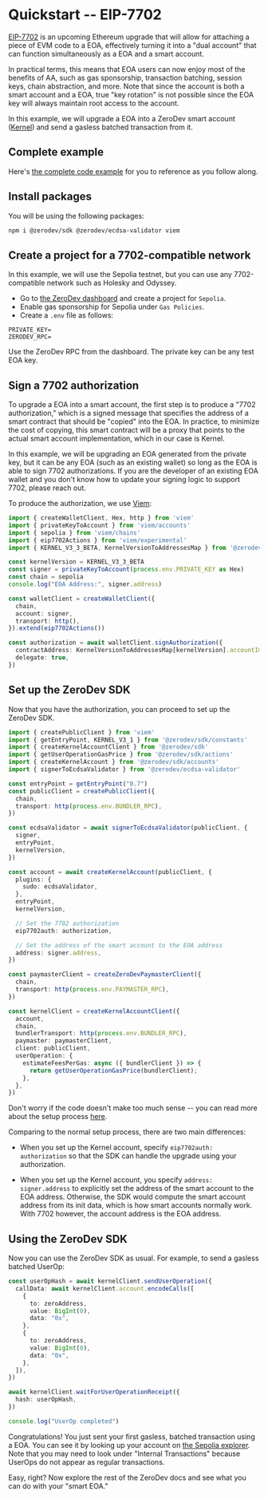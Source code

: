 # Quickstart -- EIP-7702

[EIP-7702](https://github.com/ethereum/EIPs/blob/master/EIPS/eip-7702.md) is an upcoming Ethereum upgrade that will allow for attaching a piece of EVM code to a EOA, effectively turning it into a "dual account" that can function simultaneously as a EOA and a smart account.

In practical terms, this means that EOA users can now enjoy most of the benefits of AA, such as gas sponsorship, transaction batching, session keys, chain abstraction, and more.  Note that since the account is both a smart account and a EOA, true "key rotation" is not possible since the EOA key will always maintain root access to the account.

In this example, we will upgrade a EOA into a ZeroDev smart account ([Kernel](https://github.com/zerodevapp/kernel)) and send a gasless batched transaction from it.

## Complete example

Here's [the complete code example](https://github.com/zerodevapp/zerodev-examples/blob/main/7702/7702.ts) for you to reference as you follow along.

## Install packages

You will be using the following packages:

```bash
npm i @zerodev/sdk @zerodev/ecdsa-validator viem
```

## Create a project for a 7702-compatible network

In this example, we will use the Sepolia testnet, but you can use any 7702-compatible network such as Holesky and Odyssey.

- Go to [the ZeroDev dashboard](https://dashboard.zerodev.app) and create a project for `Sepolia`.
- Enable gas sponsorship for Sepolia under `Gas Policies`.
- Create a `.env` file as follows:

```env
PRIVATE_KEY=
ZERODEV_RPC=
```

Use the ZeroDev RPC from the dashboard.  The private key can be any test EOA key.

## Sign a 7702 authorization

To upgrade a EOA into a smart account, the first step is to produce a "7702 authorization," which is a signed message that specifies the address of a smart contract that should be "copied" into the EOA.  In practice, to minimize the cost of copying, this smart contract will be a proxy that points to the actual smart account implementation, which in our case is Kernel.

In this example, we will be upgrading an EOA generated from the private key, but it can be any EOA (such as an existing wallet) so long as the EOA is able to sign 7702 authorizations.  If you are the developer of an existing EOA wallet and you don't know how to update your signing logic to support 7702, please reach out.

To produce the authorization, we use [Viem](https://viem.sh/experimental/eip7702):

```ts
import { createWalletClient, Hex, http } from 'viem'
import { privateKeyToAccount } from 'viem/accounts'
import { sepolia } from 'viem/chains'
import { eip7702Actions } from 'viem/experimental'
import { KERNEL_V3_3_BETA, KernelVersionToAddressesMap } from '@zerodev/sdk'

const kernelVersion = KERNEL_V3_3_BETA
const signer = privateKeyToAccount(process.env.PRIVATE_KEY as Hex)
const chain = sepolia
console.log("EOA Address:", signer.address)

const walletClient = createWalletClient({
  chain,
  account: signer,
  transport: http(),
}).extend(eip7702Actions())

const authorization = await walletClient.signAuthorization({
  contractAddress: KernelVersionToAddressesMap[kernelVersion].accountImplementationAddress,
  delegate: true,
})
```

## Set up the ZeroDev SDK

Now that you have the authorization, you can proceed to set up the ZeroDev SDK.

```ts
import { createPublicClient } from 'viem'
import { getEntryPoint, KERNEL_V3_1 } from '@zerodev/sdk/constants'
import { createKernelAccountClient } from '@zerodev/sdk'
import { getUserOperationGasPrice } from '@zerodev/sdk/actions'
import { createKernelAccount } from '@zerodev/sdk/accounts'
import { signerToEcdsaValidator } from '@zerodev/ecdsa-validator'

const entryPoint = getEntryPoint("0.7")
const publicClient = createPublicClient({
  chain,
  transport: http(process.env.BUNDLER_RPC),
})

const ecdsaValidator = await signerToEcdsaValidator(publicClient, {
  signer,
  entryPoint,
  kernelVersion,
})

const account = await createKernelAccount(publicClient, {
  plugins: {
    sudo: ecdsaValidator,
  },
  entryPoint,
  kernelVersion,

  // Set the 7702 authorization
  eip7702auth: authorization,

  // Set the address of the smart account to the EOA address
  address: signer.address,
})

const paymasterClient = createZeroDevPaymasterClient({
  chain,
  transport: http(process.env.PAYMASTER_RPC),
})

const kernelClient = createKernelAccountClient({
  account,
  chain,
  bundlerTransport: http(process.env.BUNDLER_RPC),
  paymaster: paymasterClient,
  client: publicClient,
  userOperation: {
    estimateFeesPerGas: async ({ bundlerClient }) => {
      return getUserOperationGasPrice(bundlerClient);
    },
  },
})
```

Don't worry if the code doesn't make too much sense -- you can read more about the setup process [here](/sdk/core-api/create-account).

Comparing to the normal setup process, there are two main differences:

- When you set up the Kernel account, specify `eip7702auth: authorization` so that the SDK can handle the upgrade using your authorization.

- When you set up the Kernel account, you specify `address: signer.address` to explicitly set the address of the smart account to the EOA address.  Otherwise, the SDK would compute the smart account address from its init data, which is how smart accounts normally work.  With 7702 however, the account address is the EOA address.

## Using the ZeroDev SDK

Now you can use the ZeroDev SDK as usual.  For example, to send a gasless batched UserOp:

```ts
const userOpHash = await kernelClient.sendUserOperation({
  callData: await kernelClient.account.encodeCalls([
    {
      to: zeroAddress,
      value: BigInt(0),
      data: "0x",
    },
    {
      to: zeroAddress,
      value: BigInt(0),
      data: "0x",
    },
  ]),
})

await kernelClient.waitForUserOperationReceipt({
  hash: userOpHash,
})

console.log("UserOp completed")
```

Congratulations!  You just sent your first gasless, batched transaction using a EOA.  You can see it by looking up your account on [the Sepolia explorer](https://sepolia.etherscan.io/).  Note that you may need to look under "Internal Transactions" because UserOps do not appear as regular transactions.

Easy, right?  Now explore the rest of the ZeroDev docs and see what you can do with your "smart EOA."
